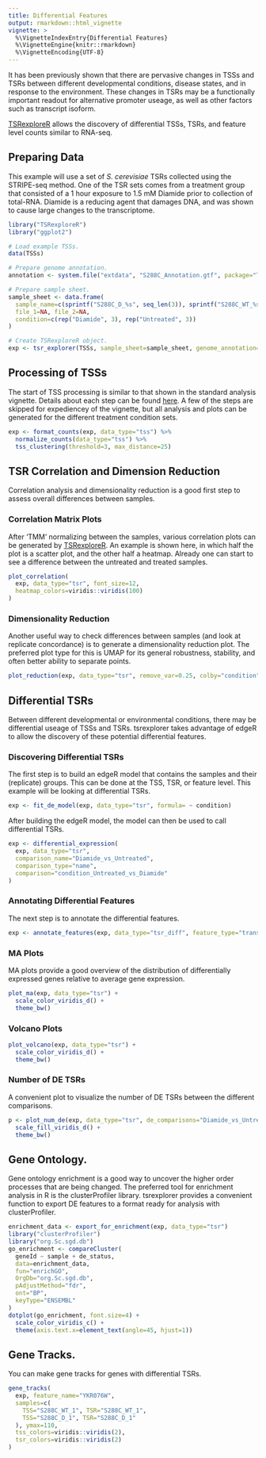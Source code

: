 ```yaml
---
title: Differential Features
output: rmarkdown::html_vignette
vignette: >
  %\VignetteIndexEntry{Differential Features}
  %\VignetteEngine{knitr::rmarkdown}
  %\VignetteEncoding{UTF-8}
---
```


It has been previously shown that there are pervasive changes in TSSs and TSRs between
different developmental conditions, disease states, and in response to the environment.
These changes in TSRs may be a functionally important readout for alternative promoter useage,
as well as other factors such as transcript isoform.

[TSRexploreR](https://github.com/zentnerlab/TSRexploreR) allows the discovery of differential TSSs, TSRs, and feature level counts similar to RNA-seq.

## Preparing Data

This example will use a set of *S. cerevisiae* TSRs collected using the STRIPE-seq method.
One of the TSR sets comes from a treatment group that consisted of
a 1 hour exposure to 1.5 mM Diamide prior to collection of total-RNA.
Diamide is a reducing agent that damages DNA, and was shown to cause large changes to the transcriptome.

```r
library("TSRexploreR")
library("ggplot2")

# Load example TSSs.
data(TSSs)

# Prepare genome annotation.
annotation <- system.file("extdata", "S288C_Annotation.gtf", package="TSRexploreR")

# Prepare sample sheet.
sample_sheet <- data.frame(
  sample_name=c(sprintf("S288C_D_%s", seq_len(3)), sprintf("S288C_WT_%s", seq_len(3))),
  file_1=NA, file_2=NA,
  condition=c(rep("Diamide", 3), rep("Untreated", 3))
)

# Create TSRexploreR object.
exp <- tsr_explorer(TSSs, sample_sheet=sample_sheet, genome_annotation=annotation)
```

## Processing of TSSs

The start of TSS processing is similar to that shown in the standard analysis vignette.
Details about each step can be found [here](./TSR_ANALYSIS.md#processing-of-tsrs).
A few of the steps are skipped for expediencey of the vignette,
but all analysis and plots can be generated for the different treatment condition sets.

```r
exp <- format_counts(exp, data_type="tss") %>%
  normalize_counts(data_type="tss") %>%
  tss_clustering(threshold=3, max_distance=25)
```

## TSR Correlation and Dimension Reduction

Correlation analysis and dimensionality reduction is a good first step to assess overall differences between samples.

### Correlation Matrix Plots

After 'TMM' normalizing between the samples, various correlation plots can be generated by
[TSRexploreR](https://github.com/zentnerlab/TSRexploreR).
An example is shown here, in which half the plot is a scatter plot, and the other half a heatmap.
Already one can start to see a difference between the untreated and treated samples.

```r
plot_correlation(
  exp, data_type="tsr", font_size=12,
  heatmap_colors=viridis::viridis(100)
)
```

### Dimensionality Reduction

Another useful way to check differences between samples (and look at replicate concordance)
is to generate a dimensionality reduction plot.
The preferred plot type for this is UMAP for its general robustness, stability, and often better ability to separate points.

```r
plot_reduction(exp, data_type="tsr", remove_var=0.25, colby="condition")
```

## Differential TSRs

Between different developmental or environmental conditions, there may be differential useage of TSSs and TSRs.
tsrexplorer takes advantage of edgeR to allow the discovery of these potential differential features.

### Discovering Differential TSRs

The first step is to build an edgeR model that contains the samples and their (replicate) groups.
This can be done at the TSS, TSR, or feature level. This example will be looking at differential TSRs.

```r
exp <- fit_de_model(exp, data_type="tsr", formula= ~ condition)
```

After building the edgeR model, the model can then be used to call differential TSRs.

```r
exp <- differential_expression(
  exp, data_type="tsr",
  comparison_name="Diamide_vs_Untreated",
  comparison_type="name",
  comparison="condition_Untreated_vs_Diamide"
)
```
### Annotating Differential Features

The next step is to annotate the differential features.

```r
exp <- annotate_features(exp, data_type="tsr_diff", feature_type="transcript")
```

### MA Plots

MA plots provide a good overview of the distribution of differentially expressed genes relative to average gene expression.

```r
plot_ma(exp, data_type="tsr") +
  scale_color_viridis_d() +
  theme_bw()
```

### Volcano Plots

```r
plot_volcano(exp, data_type="tsr") +
  scale_color_viridis_d() +
  theme_bw()
```

### Number of DE TSRs

A convenient plot to visualize the number of DE TSRs between the different comparisons.

```r
p <- plot_num_de(exp, data_type="tsr", de_comparisons="Diamide_vs_Untreated") +
  scale_fill_viridis_d() +
  theme_bw()
```

## Gene Ontology.

Gene ontology enrichment is a good way to uncover the higher order processes that are being changed.
The preferred tool for enrichment analysis in R is the clusterProfiler library.
tsrexplorer provides a convenient function to export DE features to a format ready for analysis with clusterProfiler.

```r
enrichment_data <- export_for_enrichment(exp, data_type="tsr")
library("clusterProfiler")
library("org.Sc.sgd.db")
go_enrichment <- compareCluster(
  geneId ~ sample + de_status,
  data=enrichment_data,
  fun="enrichGO",
  OrgDb="org.Sc.sgd.db",
  pAdjustMethod="fdr",
  ont="BP",
  keyType="ENSEMBL"
)
dotplot(go_enrichment, font.size=4) +
  scale_color_viridis_c() +
  theme(axis.text.x=element_text(angle=45, hjust=1))
```

## Gene Tracks.

You can make gene tracks for genes with differential TSRs.

```r
gene_tracks(
  exp, feature_name="YKR076W",
  samples=c(
    TSS="S288C_WT_1", TSR="S288C_WT_1",
    TSS="S288C_D_1", TSR="S288C_D_1"
  ), ymax=110,
  tss_colors=viridis::viridis(2),
  tsr_colors=viridis::viridis(2)
)
```
